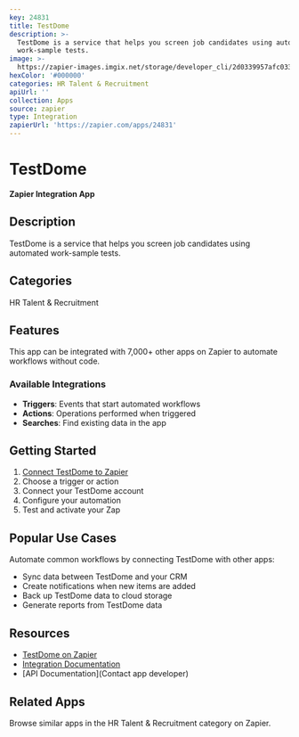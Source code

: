 ```yaml
---
key: 24831
title: TestDome
description: >-
  TestDome is a service that helps you screen job candidates using automated
  work-sample tests.
image: >-
  https://zapier-images.imgix.net/storage/developer_cli/2d0339957afc033b90eea8004554fcb2.png?auto=format%2Ccompress&ixlib=python-3.0.0&q=50
hexColor: '#000000'
categories: HR Talent & Recruitment
apiUrl: ''
collection: Apps
source: zapier
type: Integration
zapierUrl: 'https://zapier.com/apps/24831'
---
```

# TestDome

**Zapier Integration App**

## Description

TestDome is a service that helps you screen job candidates using automated work-sample tests.

## Categories

HR Talent & Recruitment

## Features

This app can be integrated with 7,000+ other apps on Zapier to automate workflows without code.

### Available Integrations

- **Triggers**: Events that start automated workflows
- **Actions**: Operations performed when triggered
- **Searches**: Find existing data in the app

## Getting Started

1. [Connect TestDome to Zapier](https://zapier.com/apps/24831)
2. Choose a trigger or action
3. Connect your TestDome account
4. Configure your automation
5. Test and activate your Zap

## Popular Use Cases

Automate common workflows by connecting TestDome with other apps:

- Sync data between TestDome and your CRM
- Create notifications when new items are added
- Back up TestDome data to cloud storage
- Generate reports from TestDome data

## Resources

- [TestDome on Zapier](https://zapier.com/apps/24831)
- [Integration Documentation](https://zapier.com/apps/24831/integrations)
- [API Documentation](Contact app developer)

## Related Apps

Browse similar apps in the HR Talent & Recruitment category on Zapier.
